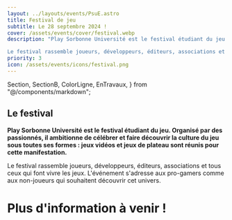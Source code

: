 ```yaml
---
layout: ../layouts/events/PsuE.astro
title: Festival de jeu
subtitle: Le 28 septembre 2024 !
cover: /assets/events/cover/festival.webp
description: "Play Sorbonne Université est le festival étudiant du jeu. Organisé par des passionnés, il ambitionne de célébrer et faire découvrir la culture du jeu sous toutes ses formes : jeux vidéos et jeux de plateau sont réunis pour cette manifestation.

Le festival rassemble joueurs, développeurs, éditeurs, associations et tous ceux qui font vivre les jeux. L'événement s'adresse aux pro-gamers comme aux non-joueurs qui souhaitent découvrir cet univers."
priority: 3
icon: /assets/events/icons/festival.png
---
```


  Section,
  SectionB,
  ColorLigne,
  EnTravaux,
} from "@/components/markdown";


<Section>

# Le festival

<ColorLigne />

**Play Sorbonne Université est le festival étudiant du jeu. Organisé par des passionnés, il ambitionne de célébrer et faire découvrir la culture du jeu sous toutes ses formes : jeux vidéos et jeux de plateau sont réunis pour cette manifestation.**

Le festival rassemble joueurs, développeurs, éditeurs, associations et tous ceux qui font vivre les jeux. L'événement s'adresse aux pro-gamers comme aux non-joueurs qui souhaitent découvrir cet univers.

<IconFestival />

</Section>

<SectionB>

# Plus d'information à venir !

<EnTravaux />

</SectionB>